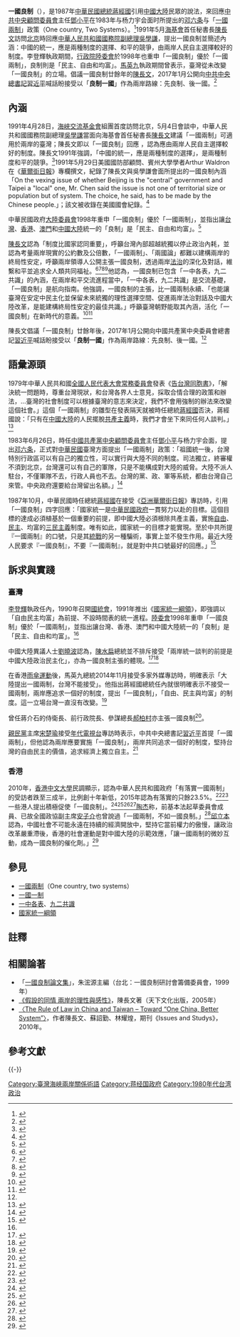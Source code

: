 '''一國良制'''（{{lang-en|One China, Better System}}），是1987年[[中華民國總統|中華民國總統]][[蔣經國|蔣經國]]引用[[中國大陸|中國大陸]]民眾的說法，來回應[[中共中央顧問委員會|中共中央顧問委員會]]主任[[鄧小平|鄧小平]]在1983年与杨力宇会面时所提出的[[邓六条|邓六条]]与「[[一國兩制|一國兩制]]」政策（One country, Two Systems）。<ref>{{cite news|author1=海基會首任秘書長陳長文|title=陳長文／辜汪會談23週年：放下兩國論，追求一國良制|url=http://www.ettoday.net/news/20160502/690431.htm|agency=Ettoday東森新聞雲|date=2016-05-02|accessdate=2016-05-06|archive-date=2016-11-29|archive-url=https://web.archive.org/web/20161129223048/http://www.ettoday.net/news/20160502/690431.htm|dead-url=no}}</ref>1991年5月[[海基會|海基會]]首任秘書長[[陳長文|陳長文]]訪問[[北京|北京]]時回應[[中華人民共和國國務院副總理|中華人民共和國國務院副總理]][[吳學謙|吳學謙]]，提出一國良制並簡述內涵：中國的統一，應是兩種制度的選擇、和平的競爭，由兩岸人民自主選擇較好的制度。李登輝執政期間，[[行政院陸委會|行政院陸委會]]於1998年也重申「一國良制」優於「一國兩制」，良制則是「民主、自由和均富」。[[馬英九|馬英九]]執政期間曾表示，臺灣從未改變「一國良制」的立場。倡議一國良制廿餘年的[[陳長文|陳長文]]，2017年1月公開向[[中共中央總書記|中共中央總書記]][[習近平|習近平]]喊話盼接受以「'''良制一國'''」作為兩岸路線：先良制、後一國。<ref name="良制一國">{{cite news|author1=陳長文|title=良制一國 習主席應有制度自信|url=http://opinion.chinatimes.com/20170122003270-262104|agency=中國時報|date=2017-01-23}}</ref>

==內涵==
1991年4月28日，[[海峽交流基金會|海峽交流基金會]]組團首度訪問北京，5月4日會談中，中華人民共和國國務院副總理[[吳學謙|吳學謙]]當面向海基會首任秘書長[[陳長文|陳長文]]建議「一國兩制」可適用於兩岸的臺灣；陳長文即以「一國良制」回應 ，認為應由兩岸人民自主選擇較好的制度。陳長文1991年強調，「中國的統一，應是兩種制度的選擇」，是兩種制度和平的競爭。<ref>{{cite news|author1=記者何振忠|title=陳長文 中國的統一應是兩種制度的選擇|url=http://cvchen.com/1991/05/05/【專訪】陳長文-中國的統一應是兩種制度的選擇/|agency=聯合報|date=1991-05-05}}</ref>1991年5月29日美國國防部顧問、賓州大學學者Arthur Waldron在《[[華爾街日報|華爾街日報]]》專欄撰文，紀錄了陳長文與吳學謙會面所提出的一國良制內涵「On the vexing issue of whether Beijing is the "central" government and Taipei a "local" one, Mr. Chen said the issue is not one of territorial size or population but of system. The choice, he said, has to be made by the Chinese people.」；該文被收錄在美國國會紀錄。<ref>{{cite news|author1=Dr. Arthur Waldron|title=ONE CHINA GETS MFN, THE OTHER DESERVES GATT|url=http://cvchen.com/1991/05/29/one-china-gets-mfn-the-other-deserves-gatt-by-dr-arthur-waldron/|agency=《The Wall Street Journal》|date=1991-05-29|quote="The risk is intensified by the fact that competition between Taiwan and the mainland is not just between governments, but between two kinds of Chinese societies. The meeting between C.V. Chen and Wu Xueqian suggests how much the psychological equation between the two Chinas has shifted. On the vexing issue of whether Beijing is the `central’ government and Taipei a `local’ one, Mr. Chen said the issue is not one of territorial size or population but of system. The choice, he said, has to be made by the Chinese people."}}</ref>

中華民國政府[[大陸委員會|大陸委員會]]1998年重申「一國良制」優於「一國兩制」，並指出讓[[台灣|台灣]]、[[香港|香港]]、[[澳門|澳門]]和[[中國大陸|中國大陸]]統一的「良制」是「民主、自由和均富」。<ref name="MAC">{{cite news|author1=行政院陸委會|title=我們對一國兩制之看法|url=http://www.mac.gov.tw/ct.asp?xItem=45564&CtNode=6075&mp=1|agency=中華民國行政院陸委會|date=1998-07-23|accessdate=2016-04-19|archive-date=2014-07-14|archive-url=https://web.archive.org/web/20140714223816/http://www.mac.gov.tw/ct.asp?xItem=45564&CtNode=6075&mp=1|dead-url=no}}</ref>

[[陳長文|陳長文]]認為「制度比國家認同重要」，呼籲台灣內部超越統獨以停止政治內耗，並認為考量兩岸現實的公約數及公倍數，「一國兩制」、「兩國論」都難以建構兩岸的終局性安定，呼籲兩岸領導人公開主張一國良制，透過兩岸[[法治|法治]]的深化及對話，維繫和平並追求全人類共同福祉。<ref>{{cite news|author1=陳長文|title=一國良制 建構終局性安定|url=http://cvchen.com/2015/07/04/一國良制-建構終局性安定/|agency=聯合報|date=2015-07-04}}</ref><ref>{{cite news|author1=陳長文|title=兩岸一甲子 創兩岸新局 在良制非兩制|url=http://cvchen.com/2009/11/13/兩岸一甲子-創兩岸新局-在良制非兩制/|agency=聯合報|date=2009-11-13}}</ref><ref>{{cite book|author1=羅智強|title=理律・臺灣・50年|date=2015-10-16|publisher=天下文化|pages=474,475|isbn=978-986-320-822-8|edition=初版|url=http://www.books.com.tw/products/0010692738}}</ref><ref>{{cite news|author1=記者彭媁琳|title=海基會首訪北京25週年　陳長文揭兩岸關鍵對話|url=http://cvchen.com/2016/04/08/海基會首訪北京25週年兩岸關鍵對話/|agency=中評社|date=2016-04-08}}</ref>他認為，一國良制已包含「一中各表，九二共識」的內涵，在兩岸和平交流進程當中，「一中各表，九二共識」是交流基礎，「一國良制」是航向指南。他強調，一國良制的主張，比一國兩制永續、「也能讓臺灣在安定中民主化並保留未來統獨的理性選擇空間、促進兩岸法治對話及中國大陸改革，是能建構終局性安定的最佳共識。」呼籲臺灣朝野能取其內涵，活化「一國良制」在新時代的意義。<ref name="Ettoday">{{cite news|author1=陳長文|title=辜汪會談23週年：放下兩國論，追求一國良制|url=http://cvchen.com/2016/05/02/辜汪會談23週年：放下兩國論，追求一國良制-原文/|agency=Ettoday雲論|date=2016-05-02}}</ref><ref>{{cite news|author1=陳長文(海基會首任秘書長)|title=我不排斥獨立，但請聽我談談一國良制|url=http://cvchen.com/2016/09/19/我不排斥獨立，但請聽我談談一國良制/|publisher=[[中國時報|中國時報]]|date=2016-09-19}}</ref>

陳長文倡議「一國良制」廿餘年後，2017年1月公開向中國共產黨中央委員會總書記[[習近平|習近平]]喊話盼接受以「'''良制一國'''」作為兩岸路線：先良制、後一國。<ref name="良制一國"/>

== 語彙源頭 ==
1979年中華人民共和國[[全國人民代表大會常務委員會|全國人民代表大會常務委員會]]發表《[[告台灣同胞書|告台灣同胞書]]》，「解決統一問題時，尊重台灣現狀，和台灣各界人士意見，採取合情合理的政策和辦法，…臺灣的社會制度可以根據臺灣的意志來決定，我們不會用強制的辦法來改變這個社會。」這個「一國兩制」的雛型在發表隔天就被時任總統[[蔣經國|蔣經國]]否決，蔣經國說：「只有在[[中國大陸|中國大陸]]的人民擺脫[[共產主義|共產主義]]時，我們才會坐下來同任何人談判。」<ref>{{cite news|author1=主筆室|title=風評：管他一國幾制，就是不要你的制|url=http://www.storm.mg/article/23666|agency=風傳媒|date=2014-09-29|accessdate=2016-04-19|archive-date=2021-02-02|archive-url=https://web.archive.org/web/20210202000647/https://www.storm.mg/article/23666|dead-url=no}}</ref>

1983年6月26日，時任[[中國共產黨中央顧問委員會|中國共產黨中央顧問委員會]]主任[[鄧小平|鄧小平]]与杨力宇会面，提出[[邓六条|邓六条]]，正式對[[中華民國|中華民國]]臺灣方面提出「一國兩制」政策：「祖國統一後，台灣特別行政區可以有自己的獨立性，可以實行與大陸不同的制度。司法獨立，終審權不須到北京，台灣還可以有自己的軍隊，只是不能構成對大陸的威脅。大陸不派人駐台，不僅軍隊不去，行政人員也不去。台灣的黨、政、軍等系統，都由台灣自己來管。中央政府還要給台灣留出名額。」<ref>{{cite news|author1=大陸中心|title=31年前的今日，鄧小平為台灣提一國兩制」|url=http://www.appledaily.com.tw/realtimenews/article/new/20140626/423376/|agency=蘋果日報|date=2014-06-26|accessdate=2016-04-19|archive-date=2016-11-29|archive-url=https://web.archive.org/web/20161129222938/http://www.appledaily.com.tw/realtimenews/article/new/20140626/423376/|dead-url=no}}</ref>

1987年10月，中華民國時任總統[[蔣經國|蔣經國]]在接受《[[亞洲華爾街日報|亞洲華爾街日報]]》專訪時，引用「一國良制」四字回應：「國家統一是[[中華民國政府|中華民國政府]]一貫努力以赴的目標。這個目標的達成必須植基於一個重要的前提，即中國大陸必須根除共產主義，實施[[自由|自由]]、[[民主|民主]]、均富的[[三民主義|三民主義]]制度。唯有如此，國家統一的目標才能實現。至於中共所提『一國兩制』的口號，只是其[[統一戰線|統戰]]的另一種騙術，事實上並不發生作用。最近大陸人民要求『一國良制』，不要『一國兩制』，就是對中共口號最好的回應。」<ref>{{cite news|title=推動經濟自由化已具績效，我將為國際金融投資重鎮|agency=聯合報|date=1987-10-27}}</ref>

==訴求與實踐==

===臺灣===
[[李登輝|李登輝]]執政任內，1990年召開[[國統會|國統會]]，1991年推出《[[國家統一綱領|國家統一綱領]]》，即強調以「自由民主均富」為前提、不設時間表的統一進程。[[陸委會|陸委會]]1998年重申「一國良制」優於「一國兩制」，並指出讓台灣、香港、澳門和中國大陸統一的「良制」是「民主、自由和均富」。<ref name="MAC"/>

中國大陸異議人士[[劉曉波|劉曉波]]認為，[[陳水扁|陳水扁]]總統並不排斥接受「兩岸統一談判的前提是中國大陸政治民主化」，亦為一國良制主張的體現。<ref>{{cite news|author1=劉曉波|title=劉曉波：一國良制 ──阿扁的明智選擇（上）|url=http://www.epochtimes.com/b5/5/3/9/n842489.htm|publisher=《民主論壇》|date=2005-03-02}}</ref><ref>{{cite news|author1=劉曉波|title=劉曉波：一國良制──阿扁的明智選擇（下）|url=http://www.epochtimes.com/b5/5/3/9/n842532.htm|publisher=《民主論壇》|date=2005-03-09}}</ref>

在香港[[雨傘運動|雨傘運動]]後，馬英九總統2014年11月接受多家外媒專訪時，明確表示「大陸提出一國兩制，台灣不能接受」。他指出蔣經國總統任內就很明確表示不接受一國兩制，兩岸應追求一個好的制度，提出「一國良制」，「自由、民主與均富」的制度。這一立場台灣一直沒有改變。<ref>{{cite news|title=馬英九：大陸提出一國兩制台灣不能接受|url=http://www.epochtimes.com/b5/14/11/4/n4288311.htm|agency=法國國際廣播電台|date=2014-11-05}}</ref>

曾任蔣介石的侍衛長、前行政院長、參謀總長[[郝柏村|郝柏村]]亦主張一國良制<ref>{{cite news|title=汪毅夫：「一國良制」非良策|url=https://www.chinatimes.com/realtimenews/20180331001286-260407?chdtv|publisher=中時新聞網|date=2018-03-31}}</ref>。

[[親民黨|親民黨]]主席[[宋楚瑜|宋楚瑜]]接受[[年代電視台|年代電視台]]專訪時表示，中共中央總書記[[習近平|習近平]]首提「一國兩制」，但他認為兩岸應要實施「一國良制」，兩岸共同追求一個好的制度，堅持台灣的自由民主的價值，追求經濟上獨立自主。<ref>{{cite news|title=《聯合新聞》宋楚瑜：兩岸追求「一國良制」|url=http://pfp.gol.idv.tw/news-20141004-01.html|publisher=聯合新聞網|date=2014-10-03}}</ref>

===香港===
2010年，[[香港中文大學|香港中文大學]]民調顯示，認為中華人民共和國政府「有落實一國兩制」的受訪者跌至三成半，比例創十年新低，2015年認為有落實的只餘23.5%。<ref>{{cite news|author1=江素惠|title=兩岸三地情：一國兩制與一國良制|url=http://orientaldaily.on.cc/cnt/news/20100704/00184_005.html|agency=東方日報|date=2010-07-04|accessdate=2016-04-19|archive-date=2020-04-08|archive-url=https://web.archive.org/web/20200408212251/http://orientaldaily.on.cc/cnt/news/20100704/00184_005.html|dead-url=no}}</ref><ref>{{cite news|author1=香港特約記者 甄樹基|title=回歸18年前夕民調顯示港人對一國兩制沒啥信心|url=http://trad.cn.rfi.fr/中國/20150630-回歸18年前夕民調顯示港人對一國兩制沒啥信心|agency=法國國際廣播電台|date=2015-06-30|accessdate=2021-02-10|archive-date=2019-05-03|archive-url=https://web.archive.org/web/20190503001250/http://trad.cn.rfi.fr/%E4%B8%AD%E5%9C%8B/20150630-%E5%9B%9E%E6%AD%B818%E5%B9%B4%E5%89%8D%E5%A4%95%E6%B0%91%E8%AA%BF%E9%A1%AF%E7%A4%BA%E6%B8%AF%E4%BA%BA%E5%B0%8D%E4%B8%80%E5%9C%8B%E5%85%A9%E5%88%B6%E6%B2%92%E5%95%A5%E4%BF%A1%E5%BF%83|dead-url=no}}</ref>一些港人提出積極促使「一國良制」。<ref>{{cite news|author1=徐百弟（資深香港民主黨員、區議員）|title=一國兩制及一國良制的論述|url=http://www.chinainperspective.com/ArtShow.aspx?AID=58004|publisher=縱覽中國|date=2015-10-08|accessdate=2016-04-19|archive-date=2020-04-08|archive-url=https://web.archive.org/web/20200408212142/http://www.chinainperspective.com/ArtShow.aspx?AID=58004|dead-url=no}}</ref><ref>{{cite news|author1=薛偉|title=用一國良制代替一國兩制|url=http://www.worldjournal.com/271129/article-用一國良制代替一國兩制/|agency=世界日報|date=2014-06-24|deadurl=yes|archiveurl=https://archive.is/20160419101738/http://www.worldjournal.com/271129/article-%E7%94%A8%E4%B8%80%E5%9C%8B%E8%89%AF%E5%88%B6%E4%BB%A3%E6%9B%BF%E4%B8%80%E5%9C%8B%E5%85%A9%E5%88%B6/|archivedate=2016-04-19|accessdate=2017-09-06}}</ref><ref>{{cite news|author1=陳長文|title=一國需要良制（看香港占中）|url=http://cvchen.com/2014/10/06/一國需要良制/|agency=中國時報|date=2014-10-06|accessdate=2021-02-10|archive-date=2019-05-03|archive-url=https://web.archive.org/web/20190503145839/https://cvchen.com/2014/10/06/%e4%b8%80%e5%9c%8b%e9%9c%80%e8%a6%81%e8%89%af%e5%88%b6/|dead-url=no}}</ref><ref>{{cite news|author1=江棋生|title=探針：一國良制　人間正道|url=http://hk.apple.nextmedia.com/news/art/20070702/7276416|agency=香港蘋果日報|date=2007-07-02|accessdate=2016-04-29|archive-date=2016-11-30|archive-url=https://web.archive.org/web/20161130044235/http://hk.apple.nextmedia.com/news/art/20070702/7276416|dead-url=no}}</ref>[[陶傑|陶杰]]称，前基本法起草委員會成員、已故全國政協副主席[[安子介|安子介]]也曾說過「一國兩制，不如一國良制。」<ref>{{cite news|author1=陶傑|title=做人處世活教材|url=http://hk.apple.nextmedia.com/supplement/columnist/art/20160906/19761012|agency=蘋果日報|date=2016-09-06|quote=從前的香港元老安子介早就指出過：一國兩制，不如一國良制。兩制之中全世界都看到的壞的那一制，如果不逐步改善，反而倒退，將英國人留下的香港另一制大肆破壞，拉扯下來，漸變成一國一樣的劣制，不論花多少錢灌輸愛國教育，香港年輕人眼巴巴看着有錢人和梁班子高官將子女送去英美，一定不會認同中國。|accessdate=2016-11-03|archive-date=2016-11-30|archive-url=https://web.archive.org/web/20161130044745/http://hk.apple.nextmedia.com/supplement/columnist/art/20160906/19761012|dead-url=no}}</ref>[[邱立本|邱立本]]認為，中國社會不可能永遠在持續的經濟開放中，堅持它當前權力的傲慢，讓政治改革嚴重滯後，香港的社會運動是對中國大陸的示範效應，「讓一國兩制的微妙互動，成為一國良制的催化劑。」<ref>{{cite news |author1=邱立本 |title=夢的競爭力和一國良制 |url=http://tangben.com/20101/dream.htm |agency=亞洲週刊 |deadurl=no |archiveurl=https://web.archive.org/web/20161103035518/http://tangben.com/20101/dream.htm |archivedate=2016-11-03 |accessdate=2016-11-03 }}</ref>

== 參見 ==
*[[一國兩制|一國兩制]]（One country, two systems）
*[[一國一制|一國一制]]
*[[一中各表|一中各表]]、[[九二共識|九二共識]]
*[[國家統一綱領|國家統一綱領]]

== 註釋 ==
{{notelist|iger=}}
==相關論著==
*「[https://books.google.com.tw/books/about/一國良制論文集.html?id=4EFQMwEACAAJ&redir_esc=y 一國良制論文集]」，朱浤源主編（台北：一國良制研討會籌備委員會，1999年）
*[http://www.books.com.tw/products/0010306866 《假設的同情 兩岸的理性與感性》]，陳長文著（天下文化出版，2005年）
*[http://cvchen.com/2010/12/15/the-rule-of-law-in-china-and-taiwan-toward-one-china-better-system/ 〈The Rule of Law in China and Taiwan – Toward “One China, Better System”〉]，作者陳長文、蘇詔勤、林耀煌，期刊《Issues and Studys》，2010年。

== 參考文獻 ==
{{Reflist|2}}
{{-}}
{{台灣海峽兩岸主題}}

[[Category:臺灣海峽兩岸關係術語|Category:臺灣海峽兩岸關係術語]]
[[Category:蒋经国政府|Category:蒋经国政府]]
[[Category:1980年代台湾政治|Category:1980年代台湾政治]]